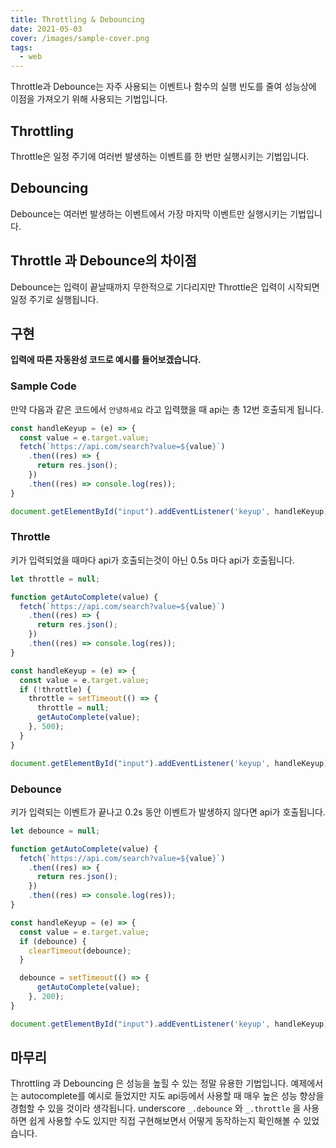 ```yaml
---
title: Throttling & Debouncing
date: 2021-05-03
cover: /images/sample-cover.png
tags:
  - web
---
```




Throttle과 Debounce는 자주 사용되는 이벤트나 함수의 실행 빈도를 줄여 성능상에 이점을 가져오기 위해 사용되는 기법입니다.

## Throttling
Throttle은 일정 주기에 여러번 발생하는 이벤트를 한 번만 실행시키는 기법입니다.

## Debouncing
Debounce는 여러번 발생하는 이벤트에서 가장 마지막 이벤트만 실행시키는 기법입니다.

## Throttle 과 Debounce의 차이점
Debounce는 입력이 끝날때까지 무한적으로 기다리지만 Throttle은 입력이 시작되면 일정 주기로 실행됩니다.

## 구현
**입력에 따른 자동완성 코드로 예시를 들어보겠습니다.**
### Sample Code
만약 다음과 같은 코드에서 `안녕하세요` 라고 입력했을 때 api는 총 12번 호출되게 됩니다.
```js
const handleKeyup = (e) => {
  const value = e.target.value;
  fetch(`https://api.com/search?value=${value}`)
    .then((res) => {
      return res.json();
    })
    .then((res) => console.log(res));
}

document.getElementById("input").addEventListener('keyup', handleKeyup)
```
### Throttle
키가 입력되었을 때마다 api가 호출되는것이 아닌 0.5s 마다 api가 호출됩니다.
```js
let throttle = null;

function getAutoComplete(value) {
  fetch(`https://api.com/search?value=${value}`)
    .then((res) => {
      return res.json();
    })
    .then((res) => console.log(res));
}

const handleKeyup = (e) => {
  const value = e.target.value;
  if (!throttle) {
    throttle = setTimeout(() => {
      throttle = null;
      getAutoComplete(value);
    }, 500);
  }
}

document.getElementById("input").addEventListener('keyup', handleKeyup)
```

### Debounce
키가 입력되는 이벤트가 끝나고 0.2s 동안 이벤트가 발생하지 않다면 api가 호출됩니다.
```js
let debounce = null;

function getAutoComplete(value) {
  fetch(`https://api.com/search?value=${value}`)
    .then((res) => {
      return res.json();
    })
    .then((res) => console.log(res));
}

const handleKeyup = (e) => {
  const value = e.target.value;
  if (debounce) {
    clearTimeout(debounce);
  }

  debounce = setTimeout(() => {
      getAutoComplete(value);
    }, 200);
}

document.getElementById("input").addEventListener('keyup', handleKeyup)
```
## 마무리
Throttling 과 Debouncing 은 성능을 높힐 수 있는 정말 유용한 기법입니다. 예제에서는 autocomplete를 예시로 들었지만 지도 api등에서 사용할 때 매우 높은 성능 향상을 경험할 수 있을 것이라 생각됩니다.
underscore `_.debounce` 와 `_.throttle` 을 사용하면 쉽게 사용할 수도 있지만 직접 구현해보면서 어떻게 동작하는지 확인해볼 수 있었습니다.
